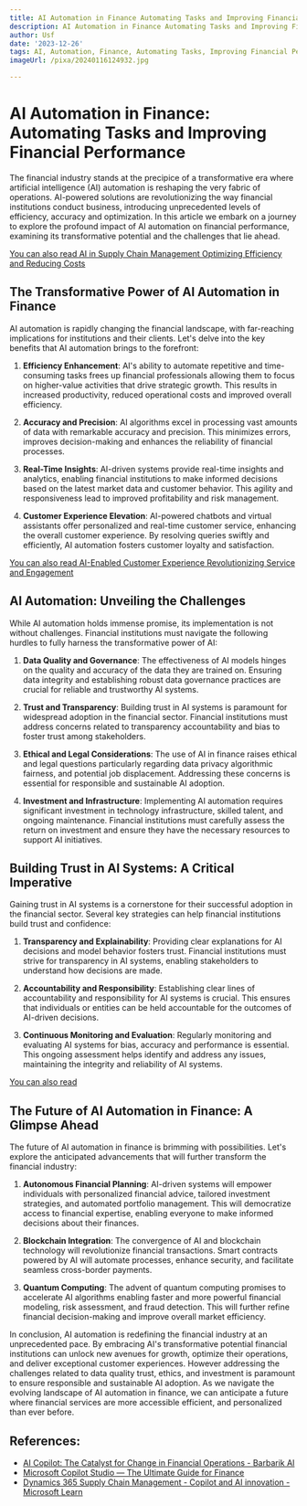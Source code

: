 ```yaml
---
title: AI Automation in Finance Automating Tasks and Improving Financial Performance
description: AI Automation in Finance Automating Tasks and Improving Financial Performance
author: Usf
date: '2023-12-26'
tags: AI, Automation, Finance, Automating Tasks, Improving Financial Performance
imageUrl: /pixa/20240116124932.jpg

---
```

# AI Automation in Finance: Automating Tasks and Improving Financial Performance

The financial industry stands at the precipice of a  transformative era where artificial intelligence  (AI) automation is reshaping the very fabric of operations. AI-powered solutions are revolutionizing the way financial institutions conduct business, introducing unprecedented levels of  efficiency, accuracy and optimization. In this article we  embark on a journey to explore the profound impact of AI automation on financial performance, examining  its  transformative potential  and the challenges  that lie ahead.

[You can also read AI in Supply Chain Management Optimizing Efficiency and Reducing Costs](AI%20in%20Supply%20Chain%20Management%20Optimizing%20Efficiency%20and%20Reducing%20Costs)


## The Transformative Power of AI Automation in Finance

AI  automation is rapidly changing the financial  landscape, with far-reaching implications for institutions  and their clients. Let's delve into the key benefits that AI automation brings to the  forefront:

1. **Efficiency Enhancement**: AI's ability to automate repetitive and time-consuming tasks frees up financial professionals allowing them to  focus on higher-value activities that drive strategic growth. This results in  increased  productivity, reduced operational costs and improved overall efficiency.

2. **Accuracy and Precision**: AI algorithms excel in  processing vast amounts of data with  remarkable accuracy and  precision.  This  minimizes errors, improves decision-making and enhances  the reliability of financial processes.

3. **Real-Time Insights**: AI-driven systems provide real-time insights and analytics,  enabling financial institutions to make  informed decisions based on the  latest market data and customer behavior. This agility and responsiveness lead to improved profitability  and risk management.

4. **Customer Experience  Elevation**: AI-powered chatbots and  virtual  assistants  offer personalized and real-time customer service, enhancing the overall customer experience.  By resolving queries swiftly and efficiently, AI automation fosters customer loyalty and satisfaction.

[You can also read AI-Enabled  Customer Experience Revolutionizing Service and Engagement](AI-Enabled%20Customer%20Experience%20Revolutionizing%20Service%20and%20Engagement)


##  AI Automation: Unveiling  the Challenges

While AI automation holds immense promise, its implementation is not without challenges. Financial institutions must navigate the following hurdles to fully harness the transformative power of AI:

1. **Data Quality  and Governance**: The  effectiveness of AI models  hinges on the quality and accuracy of the data they  are trained on. Ensuring data integrity and establishing robust data governance practices are crucial for reliable and trustworthy AI systems.

2. **Trust and Transparency**: Building trust in AI systems is paramount  for widespread adoption in the financial sector. Financial institutions  must address concerns related to transparency accountability and bias to foster trust among stakeholders.

3. **Ethical and Legal Considerations**: The use of AI in finance raises ethical  and legal questions particularly regarding data privacy algorithmic fairness,  and potential job  displacement. Addressing these concerns is essential for responsible and sustainable AI adoption.

4. **Investment and Infrastructure**: Implementing AI automation requires significant investment in technology infrastructure, skilled  talent, and ongoing maintenance. Financial institutions must carefully assess the  return on investment and ensure they have the necessary resources to support AI initiatives.

## Building Trust  in  AI  Systems: A Critical Imperative

Gaining trust in  AI systems is a cornerstone for their successful adoption  in  the financial sector. Several key strategies can help financial institutions build trust and confidence:

1. **Transparency and Explainability**: Providing clear explanations for AI decisions and model behavior fosters  trust. Financial institutions must strive  for transparency in AI systems, enabling stakeholders  to understand how decisions are made.

2. **Accountability and Responsibility**: Establishing clear  lines of accountability and responsibility for AI systems is crucial. This ensures that individuals or entities  can be held accountable for the  outcomes of AI-driven decisions.

3. **Continuous Monitoring and Evaluation**: Regularly monitoring and evaluating AI systems for bias, accuracy and performance is essential. This  ongoing assessment helps identify and address any issues, maintaining the integrity and reliability  of AI systems.

[You can also read ]()


## The Future of AI Automation in Finance: A Glimpse  Ahead

The  future of AI automation  in finance is brimming with possibilities. Let's explore the anticipated  advancements that will further transform the financial  industry:

1. **Autonomous Financial Planning**: AI-driven systems will empower individuals with personalized  financial advice, tailored investment strategies, and automated portfolio management. This  will democratize access to financial expertise, enabling everyone to make informed decisions about their finances.

2. **Blockchain Integration**: The convergence of AI and blockchain technology will revolutionize financial transactions. Smart contracts powered by AI will automate processes, enhance security,  and facilitate seamless cross-border payments.

3. **Quantum Computing**: The  advent  of quantum computing promises to accelerate AI algorithms enabling faster and more powerful financial modeling, risk assessment, and fraud detection. This will further refine financial  decision-making and improve overall market efficiency.

In conclusion, AI automation is redefining the financial  industry at  an unprecedented pace.  By embracing AI's transformative potential financial institutions can unlock new  avenues  for growth, optimize their  operations, and deliver exceptional customer experiences. However addressing the challenges related to data quality trust, ethics, and  investment is  paramount to ensure responsible and sustainable AI adoption. As we navigate the evolving landscape of AI automation in  finance, we can anticipate a future where financial services are more accessible efficient, and  personalized than ever before.

## References:
- [AI Copilot: The Catalyst for Change in Financial Operations - Barbarik AI](https://barbarik.ai/index.php/2023/10/30/ai-copilot-the-catalyst-for-change-in-financial-operations/?preview_id=233&preview=0aec81f536&preview=true)
- [Microsoft Copilot Studio — The Ultimate Guide for Finance](https://christianmartinezfinancialfox.medium.com/microsoft-copilot-studio-the-ultimate-guide-for-finance-9f7a518c42cc)
- [Dynamics 365 Supply Chain Management - Copilot and AI innovation - Microsoft Learn](https://learn.microsoft.com/en-us/dynamics365/release-plan/2023wave1/finance-operations/dynamics365-supply-chain-management/copilot-ai-innovation)
